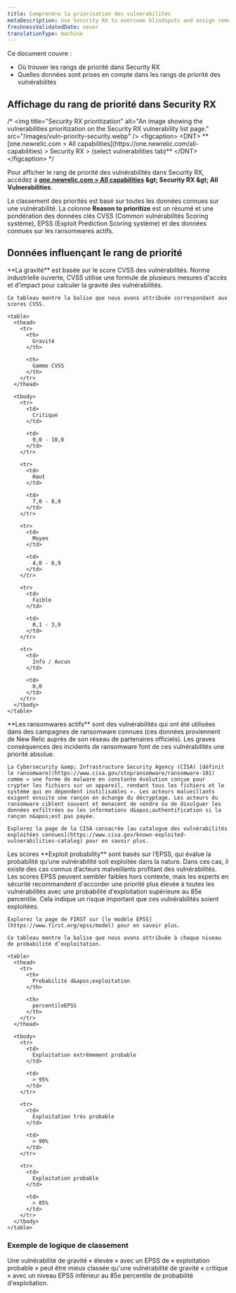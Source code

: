 ```yaml
---
title: Comprendre la priorisation des vulnérabilités
metaDescription: Use Security RX to overcome blindspots and assign remediation to developers as a security team.
freshnessValidatedDate: never
translationType: machine
---
```


Ce document couvre :

* Où trouver les rangs de priorité dans Security RX
* Quelles données sont prises en compte dans les rangs de priorité des vulnérabilités

## Affichage du rang de priorité dans Security RX

/\* &lt;img title=&quot;Security RX prioritization&quot; alt=&quot;An image showing the vulnerabilities prioritization on the Security RX vulnerability list page.&quot; src=&quot;/images/vuln-priority-security.webp&quot; /&gt; &lt;figcaption&gt; &lt;DNT&gt; \*\*\[one.newrelic.com &gt; All capabilities]\(https\://one.newrelic.com/all-capabilities) &gt; Security RX &gt; (select vulnerabilities tab)\*\* &lt;/DNT&gt; &lt;/figcaption&gt; \*/

Pour afficher le rang de priorité des vulnérabilités dans Security RX, accédez à **[one.newrelic.com &gt; All capabilities](https://one.newrelic.com/all-capabilities) &amp;gt; Security RX &amp;gt; All Vulnerabilities**.

Le classement des priorités est basé sur toutes les données connues sur une vulnérabilité. La colonne **Reason to prioritize** est un résumé et une pondération des données clés CVSS (Common vulnérabilités Scoring système), EPSS (Exploit Prediction Scoring système) et des données connues sur les ransomwares actifs.

## Données influençant le rang de priorité

<CollapserGroup>
  <Collapser className="freq-link" id="severity" title="Données de gravité">
    **La gravité** est basée sur le score CVSS des vulnérabilités. Norme industrielle ouverte, CVSS utilise une formule de plusieurs mesures d&apos;accès et d&apos;impact pour calculer la gravité des vulnérabilités.

    Ce tableau montre la balise que nous avons attribuée correspondant aux scores CVSS.

    <table>
      <thead>
        <tr>
          <th>
            Gravité
          </th>

          <th>
            Gamme CVSS
          </th>
        </tr>
      </thead>

      <tbody>
        <tr>
          <td>
            Critique
          </td>

          <td>
            9,0 - 10,0
          </td>
        </tr>

        <tr>
          <td>
            Haut
          </td>

          <td>
            7,0 - 8,9
          </td>
        </tr>

        <tr>
          <td>
            Moyen
          </td>

          <td>
            4,0 - 6,9
          </td>
        </tr>

        <tr>
          <td>
            Faible
          </td>

          <td>
            0,1 - 3,9
          </td>
        </tr>

        <tr>
          <td>
            Info / Aucun
          </td>

          <td>
            0,0
          </td>
        </tr>
      </tbody>
    </table>
  </Collapser>

  <Collapser className="freq-link" id="active-ransomware" title="Données actives sur les ransomwares">
    **Les ransomwares actifs** sont des vulnérabilités qui ont été utilisées dans des campagnes de ransomware connues (ces données proviennent de New Relic auprès de son réseau de partenaires officiels). Les graves conséquences des incidents de ransomware font de ces vulnérabilités une priorité absolue.

    La Cybersecurity &amp; Infrastructure Security Agency (CISA) [définit le ransomware](https://www.cisa.gov/stopransomware/ransomware-101) comme « une forme de malware en constante évolution conçue pour crypter les fichiers sur un appareil, rendant tous les fichiers et le système qui en dépendent inutilisables ». Les acteurs malveillants exigent ensuite une rançon en échange du décryptage. Les acteurs du ransomware ciblent souvent et menacent de vendre ou de divulguer les données exfiltrées ou les informations d&apos;authentification si la rançon n&apos;est pas payée.

    Explorez la page de la CISA consacrée [au catalogue des vulnérabilités exploitées connues](https://www.cisa.gov/known-exploited-vulnerabilities-catalog) pour en savoir plus.
  </Collapser>

  <Collapser className="freq-link" id="exploit-probability" title="Données de probabilité d'exploitation (EPSS)">
    Les scores **Exploit probability** sont basés sur l’EPSS, qui évalue la probabilité qu’une vulnérabilité soit exploitée dans la nature. Dans ces cas, il existe des cas connus d’acteurs malveillants profitant des vulnérabilités. Les scores EPSS peuvent sembler faibles hors contexte, mais les experts en sécurité recommandent d&apos;accorder une priorité plus élevée à toutes les vulnérabilités avec une probabilité d&apos;exploitation supérieure au 85e percentile. Cela indique un risque important que ces vulnérabilités soient exploitées.

    Explorez la page de FIRST sur [le modèle EPSS](https://www.first.org/epss/model) pour en savoir plus.

    Ce tableau montre la balise que nous avons attribuée à chaque niveau de probabilité d’exploitation.

    <table>
      <thead>
        <tr>
          <th>
            Probabilité d&apos;exploitation
          </th>

          <th>
            percentileEPSS
          </th>
        </tr>
      </thead>

      <tbody>
        <tr>
          <td>
            Exploitation extrêmement probable
          </td>

          <td>
            > 95%
          </td>
        </tr>

        <tr>
          <td>
            Exploitation très probable
          </td>

          <td>
            > 90%
          </td>
        </tr>

        <tr>
          <td>
            Exploitation probable
          </td>

          <td>
            > 85%
          </td>
        </tr>
      </tbody>
    </table>
  </Collapser>
</CollapserGroup>

### Exemple de logique de classement

Une vulnérabilité de gravité « élevée » avec un EPSS de « exploitation probable » peut être mieux classée qu&apos;une vulnérabilité de gravité « critique » avec un niveau EPSS inférieur au 85e percentile de probabilité d&apos;exploitation.